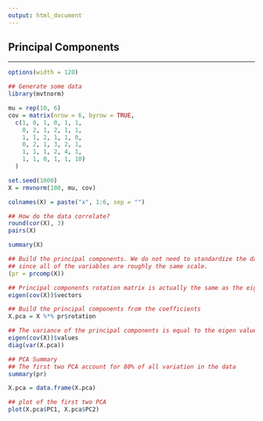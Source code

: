 ```yaml
---
output: html_document
---
```


## **Principal Components**

---

```r
options(width = 120)

## Generate some data
library(mvtnorm)

mu = rep(10, 6)
cov = matrix(nrow = 6, byrow = TRUE,
  c(1, 0, 1, 0, 1, 1,
    0, 2, 1, 2, 1, 1,
    1, 1, 2, 1, 1, 0,
    0, 2, 1, 3, 2, 1,
    1, 1, 1, 2, 4, 1,
    1, 1, 0, 1, 1, 10)
  )

set.seed(1000)
X = rmvnorm(100, mu, cov)

colnames(X) = paste("x", 1:6, sep = "")

## How do the data correlate?
round(cor(X), 3)
pairs(X)

summary(X)

## Build the principal components. We do not need to standardize the data 
## since all of the variables are roughly the same scale.
(pr = prcomp(X))

## Principal components rotation matrix is actually the same as the eigen vectors
eigen(cov(X))$vectors

## Build the principal components from the coefficients
X.pca = X %*% pr$rotation

## The variance of the principal components is equal to the eigen values
eigen(cov(X))$values
diag(var(X.pca))

## PCA Summary
## The first two PCA account for 80% of all variation in the data
summary(pr)

X.pca = data.frame(X.pca)

## plot of the first two PCA
plot(X.pca$PC1, X.pca$PC2)

```
